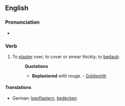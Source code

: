 ==English==

===Pronunciation===
* {{rhymes|ɑːstə(r)}}

===Verb===
{{en-verb}}

# {{transitive}} To [[plaster]] over; to cover or smear thickly; to [[bedaub]].
#: '''Quotations'''
#:* '''Beplastered''' with rouge. - [[Goldsmith]]

====Translations====
* German: [[bepflastern]], [[bedecken]]